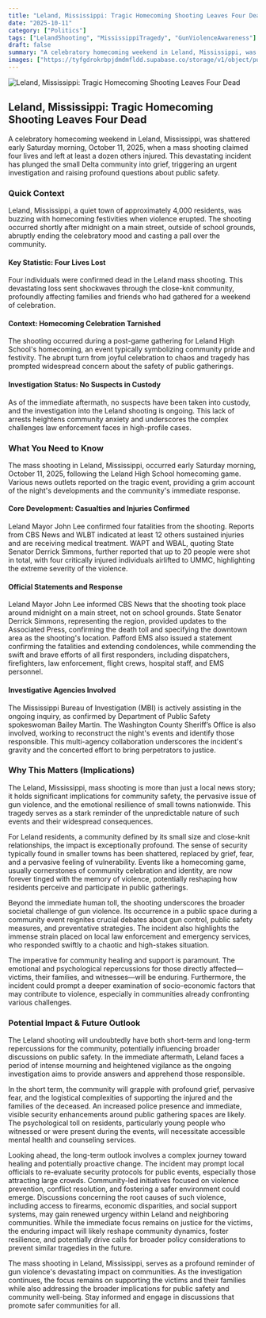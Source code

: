 ```yaml
---
title: "Leland, Mississippi: Tragic Homecoming Shooting Leaves Four Dead"
date: "2025-10-11"
category: ["Politics"]
tags: ["LelandShooting", "MississippiTragedy", "GunViolenceAwareness"]
draft: false
summary: "A celebratory homecoming weekend in Leland, Mississippi, was shattered early Saturday morning, October 11, 2025, when a mass shooting claimed four lives and left at least a dozen others injured. This devastating incident has plunged the small Delta community into grief, triggering an urgent investigation and raising profound questions about public safety."
images: ["https://tyfgdrokrbpjdmdmfldd.supabase.co/storage/v1/object/public/image/2025-10-11-12-05-13-917-04-00.jpg"]
---
```



![Leland, Mississippi: Tragic Homecoming Shooting Leaves Four Dead](https://tyfgdrokrbpjdmdmfldd.supabase.co/storage/v1/object/public/image/2025-10-11-12-05-13-917-04-00.jpg)

## Leland, Mississippi: Tragic Homecoming Shooting Leaves Four Dead

A celebratory homecoming weekend in Leland, Mississippi, was shattered early Saturday morning, October 11, 2025, when a mass shooting claimed four lives and left at least a dozen others injured. This devastating incident has plunged the small Delta community into grief, triggering an urgent investigation and raising profound questions about public safety.

### Quick Context

Leland, Mississippi, a quiet town of approximately 4,000 residents, was buzzing with homecoming festivities when violence erupted. The shooting occurred shortly after midnight on a main street, outside of school grounds, abruptly ending the celebratory mood and casting a pall over the community.

#### Key Statistic: Four Lives Lost

Four individuals were confirmed dead in the Leland mass shooting. This devastating loss sent shockwaves through the close-knit community, profoundly affecting families and friends who had gathered for a weekend of celebration.

#### Context: Homecoming Celebration Tarnished

The shooting occurred during a post-game gathering for Leland High School's homecoming, an event typically symbolizing community pride and festivity. The abrupt turn from joyful celebration to chaos and tragedy has prompted widespread concern about the safety of public gatherings.

#### Investigation Status: No Suspects in Custody

As of the immediate aftermath, no suspects have been taken into custody, and the investigation into the Leland shooting is ongoing. This lack of arrests heightens community anxiety and underscores the complex challenges law enforcement faces in high-profile cases.

### What You Need to Know

The mass shooting in Leland, Mississippi, occurred early Saturday morning, October 11, 2025, following the Leland High School homecoming game. Various news outlets reported on the tragic event, providing a grim account of the night's developments and the community's immediate response.

#### Core Development: Casualties and Injuries Confirmed

Leland Mayor John Lee confirmed four fatalities from the shooting. Reports from CBS News and WLBT indicated at least 12 others sustained injuries and are receiving medical treatment. WAPT and WBAL, quoting State Senator Derrick Simmons, further reported that up to 20 people were shot in total, with four critically injured individuals airlifted to UMMC, highlighting the extreme severity of the violence.

#### Official Statements and Response

Leland Mayor John Lee informed CBS News that the shooting took place around midnight on a main street, not on school grounds. State Senator Derrick Simmons, representing the region, provided updates to the Associated Press, confirming the death toll and specifying the downtown area as the shooting's location. Pafford EMS also issued a statement confirming the fatalities and extending condolences, while commending the swift and brave efforts of all first responders, including dispatchers, firefighters, law enforcement, flight crews, hospital staff, and EMS personnel.

#### Investigative Agencies Involved

The Mississippi Bureau of Investigation (MBI) is actively assisting in the ongoing inquiry, as confirmed by Department of Public Safety spokeswoman Bailey Martin. The Washington County Sheriff’s Office is also involved, working to reconstruct the night's events and identify those responsible. This multi-agency collaboration underscores the incident's gravity and the concerted effort to bring perpetrators to justice.

### Why This Matters (Implications)

The Leland, Mississippi, mass shooting is more than just a local news story; it holds significant implications for community safety, the pervasive issue of gun violence, and the emotional resilience of small towns nationwide. This tragedy serves as a stark reminder of the unpredictable nature of such events and their widespread consequences.

For Leland residents, a community defined by its small size and close-knit relationships, the impact is exceptionally profound. The sense of security typically found in smaller towns has been shattered, replaced by grief, fear, and a pervasive feeling of vulnerability. Events like a homecoming game, usually cornerstones of community celebration and identity, are now forever tinged with the memory of violence, potentially reshaping how residents perceive and participate in public gatherings.

Beyond the immediate human toll, the shooting underscores the broader societal challenge of gun violence. Its occurrence in a public space during a community event reignites crucial debates about gun control, public safety measures, and preventative strategies. The incident also highlights the immense strain placed on local law enforcement and emergency services, who responded swiftly to a chaotic and high-stakes situation.

The imperative for community healing and support is paramount. The emotional and psychological repercussions for those directly affected—victims, their families, and witnesses—will be enduring. Furthermore, the incident could prompt a deeper examination of socio-economic factors that may contribute to violence, especially in communities already confronting various challenges.

### Potential Impact & Future Outlook

The Leland shooting will undoubtedly have both short-term and long-term repercussions for the community, potentially influencing broader discussions on public safety. In the immediate aftermath, Leland faces a period of intense mourning and heightened vigilance as the ongoing investigation aims to provide answers and apprehend those responsible.

In the short term, the community will grapple with profound grief, pervasive fear, and the logistical complexities of supporting the injured and the families of the deceased. An increased police presence and immediate, visible security enhancements around public gathering spaces are likely. The psychological toll on residents, particularly young people who witnessed or were present during the events, will necessitate accessible mental health and counseling services.

Looking ahead, the long-term outlook involves a complex journey toward healing and potentially proactive change. The incident may prompt local officials to re-evaluate security protocols for public events, especially those attracting large crowds. Community-led initiatives focused on violence prevention, conflict resolution, and fostering a safer environment could emerge. Discussions concerning the root causes of such violence, including access to firearms, economic disparities, and social support systems, may gain renewed urgency within Leland and neighboring communities. While the immediate focus remains on justice for the victims, the enduring impact will likely reshape community dynamics, foster resilience, and potentially drive calls for broader policy considerations to prevent similar tragedies in the future.

The mass shooting in Leland, Mississippi, serves as a profound reminder of gun violence's devastating impact on communities. As the investigation continues, the focus remains on supporting the victims and their families while also addressing the broader implications for public safety and community well-being. Stay informed and engage in discussions that promote safer communities for all.


